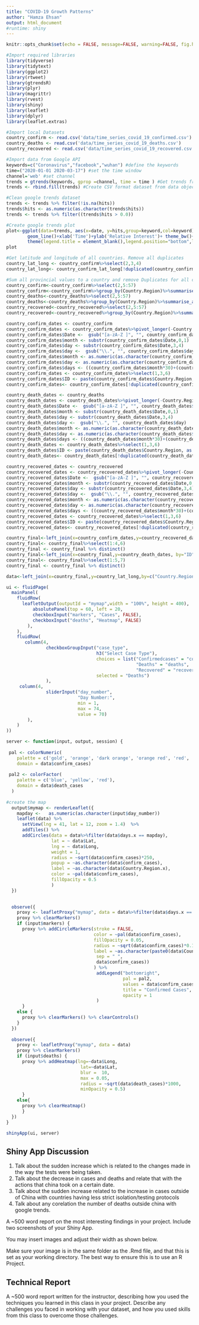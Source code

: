 ```yaml
---
title: "COVID-19 Growth Patterns"
author: "Hamza Ehsan"
output: html_document
#runtime: shiny
---
```



```r
knitr::opts_chunk$set(echo = FALSE, message=FALSE, warning=FALSE, fig.height = 4, fig.width = 6 )
```


```r
#Import required libraries
library(tidyverse) 
library(tidytext)
library(ggplot2)
library(rtweet)
library(gtrendsR)
library(plyr)
library(magrittr)
library(rvest)
library(shiny)
library(leaflet)
library(dplyr)
library(leaflet.extras)
```

```r
#Import local Datasets
country_confirm <- read.csv('data/time_series_covid_19_confirmed.csv')
country_deaths <- read.csv('data/time_series_covid_19_deaths.csv')
country_recovered <- read.csv('data/time_series_covid_19_recovered.csv')
```

```r
#Import data from Google API
keywords=c("Coronavirus","facebook","wuhan") #define the keywords
time=("2020-01-01 2020-03-17") #set the time window
channel='web' #set channel 
trends = gtrends(keywords, gprop =channel, time = time ) #Get trends from Google API 
trends <- rbind.fill(trends) #Create CSV format dataset from data object

#Clean google trends dataset
trends <- trends %>% filter(!is.na(hits))
trends$hits <- as.numeric(as.character(trends$hits))
trends <- trends %>% filter((trends$hits > 0.0))
```


```r
#Create google trends plot
plot<-ggplot(data=trends, aes(x=date, y=hits,group=keyword,col=keyword))+
        geom_line()+xlab('Time')+ylab('Relative Interest')+ theme_bw()+
        theme(legend.title = element_blank(),legend.position="bottom",legend.text=element_text(size=12))+ggtitle("Google Search Volume")
plot
```
```r
#Get latitude and longitude of all countries. Remove all duplicates
country_lat_long <- country_confirm%>%select(2,3,4)
country_lat_long<- country_confirm_lat_long[!duplicated(country_confirm_lat_long$Country.Region),]

#Sum all provincial values to a country and remove Duplicates for all countries
country_confirm<-country_confirm%>%select(2,5:57)
country_confirm<-country_confirm%>%group_by(Country.Region)%>%summarise_all(funs(sum))
country_deaths<-country_deaths%>%select(2,5:57)
country_deaths<-country_deaths%>%group_by(Country.Region)%>%summarise_all(funs(sum))
country_recovered<-country_recovered%>%select(2,5:57)
country_recovered<-country_recovered%>%group_by(Country.Region)%>%summarise_all(funs(sum))
```



```r
country_confirm_dates <- country_confirm
country_confirm_dates <- country_confirm_dates%>%pivot_longer(-Country.Region, names_to = 'Date', values_to = 'confirm_cases')
country_confirm_dates$Date <-  gsub("[a-zA-Z ]", "", country_confirm_dates$Date)
country_confirm_dates$month <- substr(country_confirm_dates$Date,0,1)
country_confirm_dates$day <- substr(country_confirm_dates$Date,3,4)
country_confirm_dates$day <-  gsub("\\.", "", country_confirm_dates$day)
country_confirm_dates$month <- as.numeric(as.character(country_confirm_dates$month))
country_confirm_dates$day <- as.numeric(as.character(country_confirm_dates$day))
country_confirm_dates$days <- ((country_confirm_dates$month*30)+(country_confirm_dates$day)-30)
country_confirm_dates <- country_confirm_dates%>%select(1,3,6)
country_confirm_dates$ID <- paste(country_confirm_dates$Country.Region, as.character(country_confirm_dates$days),"")
country_confirm_dates<- country_confirm_dates[!duplicated(country_confirm_dates$ID),]
```

```r
country_death_dates <- country_deaths
country_death_dates <- country_death_dates%>%pivot_longer(-Country.Region, names_to = 'Date', values_to = 'death_cases')
country_death_dates$Date <-  gsub("[a-zA-Z ]", "", country_death_dates$Date)
country_death_dates$month <- substr(country_death_dates$Date,0,1)
country_death_dates$day <- substr(country_death_dates$Date,3,4)
country_death_dates$day <-  gsub("\\.", "", country_death_dates$day)
country_death_dates$month <- as.numeric(as.character(country_death_dates$month))
country_death_dates$day <- as.numeric(as.character(country_death_dates$day))
country_death_dates$days <- ((country_death_dates$month*30)+(country_death_dates$day)-30)
country_death_dates <- country_death_dates%>%select(1,3,6)
country_death_dates$ID <- paste(country_death_dates$Country.Region, as.character(country_death_dates$days),"")
country_death_dates<- country_death_dates[!duplicated(country_death_dates$ID),]
```

```r
country_recovered_dates <- country_recovered
country_recovered_dates <- country_recovered_dates%>%pivot_longer(-Country.Region, names_to = 'Date', values_to = 'recovered_cases')
country_recovered_dates$Date <-  gsub("[a-zA-Z ]", "", country_recovered_dates$Date)
country_recovered_dates$month <- substr(country_recovered_dates$Date,0,1)
country_recovered_dates$day <- substr(country_recovered_dates$Date,3,4)
country_recovered_dates$day <-  gsub("\\.", "", country_recovered_dates$day)
country_recovered_dates$month <- as.numeric(as.character(country_recovered_dates$month))
country_recovered_dates$day <- as.numeric(as.character(country_recovered_dates$day))
country_recovered_dates$days <- ((country_recovered_dates$month*30)+(country_recovered_dates$day)-30)
country_recovered_dates <- country_recovered_dates%>%select(1,3,6)
country_recovered_dates$ID <- paste(country_recovered_dates$Country.Region, as.character(country_recovered_dates$days),"")
country_recovered_dates<- country_recovered_dates[!duplicated(country_recovered_dates$ID),]
```

```r
country_final<-left_join(x=country_confirm_dates,y=country_recovered_dates, by="ID")
country_final<- country_final%>%select(1:4,6)
country_final <- country_final %>% distinct()
country_final<-left_join(x=country_final,y=country_death_dates, by="ID")
country_final<- country_final%>%select(1:5,7)
country_final <- country_final %>% distinct()
```


```r
data<-left_join(x=country_final,y=country_lat_long,by=c("Country.Region.x"="Country.Region"))
```




```r
ui <- fluidPage(
  mainPanel( 
    fluidRow(
      leafletOutput(outputId = "mymap",width = "100%", height = 400),
          absolutePanel(top = 60, left = 20, 
          checkboxInput("markers", "Cases", FALSE),
          checkboxInput("deaths", "Heatmap", FALSE)
        ),
    ),
    fluidRow(
       column(4, 
               checkboxGroupInput("case_type", 
                                  h3("Select Case Type"), 
                                  choices = list("Confirmedcases" = "confirmedcases", 
                                                 "Deaths" = "deaths", 
                                                 "Recovered" = "recovered"),
                                  selected = "Deaths")
               ),
     column(4,
               sliderInput("day_number",
                           "Day Number:",
                           min = 1,
                           max = 74,
                           value = 70)
        ),
    )
))
```

```r
server <- function(input, output, session) {
  
 pal <- colorNumeric(
    palette = c('gold', 'orange', 'dark orange', 'orange red', 'red', 'dark red'),
    domain = data$confirm_cases)
  
 pal2 <- colorFactor(
    palette = c('blue', 'yellow', 'red'),
    domain = data$death_cases
  )
  
#create the map
  output$mymap <- renderLeaflet({
    mapday <-   as.numeric(as.character(input$day_number))  
    leaflet(data) %>% 
      setView(lng = 41, lat = 12, zoom = 1.4)  %>% 
      addTiles() %>% 
      addCircles(data = data%>%filter(data$days.x == mapday),
                 lat = ~ data$Lat,
                 lng = ~ data$Long,
                 weight = 1,
                 radius = ~sqrt(data$confirm_cases)*250,
                 popup = ~as.character(data$confirm_cases),
                 label = ~as.character(data$Country.Region.x),
                 color = ~pal(data$confirm_cases),
                 fillOpacity = 0.5
                 )
  })
  

  observe({
    proxy <- leafletProxy("mymap", data = data%>%filter(data$days.x == input$day_number))
    proxy %>% clearMarkers()
    if (input$markers) {
      proxy %>% addCircleMarkers(stroke = FALSE,
                                 color = ~pal(data$confirm_cases),
                                 fillOpacity = 0.05,
                                 radius = ~sqrt(data$confirm_cases)*0.1,
                                 label = ~as.character(paste0(data$Country.Region.x,
                                  sep = " ",
                                  data$confirm_cases))
                                 ) %>%
                                  addLegend("bottomright",
                                            pal = pal2,
                                            values = data$confirm_cases,
                                            title = "Confirmed Cases",
                                            opacity = 1
                                  )
      }
    else {
      proxy %>% clearMarkers() %>% clearControls()
    }
  })
  
  observe({
    proxy <- leafletProxy("mymap", data = data)
    proxy %>% clearMarkers()
    if (input$deaths) {
      proxy %>% addHeatmap(lng=~data$Long,
                            lat=~data$Lat,
                            blur =  10,
                            max = 0.05,
                            radius = ~sqrt(data$death_cases)*1000,
                            minOpacity = 0.5) 
      }
    else{
      proxy %>% clearHeatmap()
      }
  })
}
```

```r
shinyApp(ui, server)
```
## Shiny App Discussion
1) Talk about the sudden increase which is related to the changes made in the way the tests were being taken.
2) Talk about the decrease in cases and deaths and relate that with the actions that china took on a certain date.
3) Talk about the sudden increase related to the increase in cases outside of China with countries having less strict isolation/testing protocols
4) Talk about any corelation the number of deaths outside china with google trends.

A ~500 word report on the most interesting findings in your project. Include two screenshots of your Shiny App. 

You may insert images and adjust their width as shown below. 

Make sure your image is in the same folder as the .Rmd file, and that this is set as your working directory. The best way to ensure this is to use an R Project. 



## Technical Report 

A ~500 word report written for the instructor, describing how you used the techniques you learned in this class in your project. Describe any challenges you faced in working with your dataset, and how you used skills from this class to overcome those challenges. 
